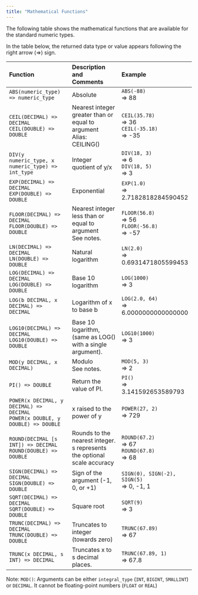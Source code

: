 ---
title: "Mathematical Functions"
---

The following table shows the mathematical functions that are available for the standard numeric types.

In the table below, the returned data type or value appears following the right arrow (⇒) sign.

| Function                                                                              | Description and Comments                                                | Example                                                    |
| :------------------------------------------------------------------------------------ | :---------------------------------------------------------------------- | :--------------------------------------------------------- |
| `ABS(numeric_type) => numeric_type`                                                   | Absolute                                                                | `ABS(-88)`<br />=\> 88                                     |
| `CEIL(DECIMAL) => DECIMAL` <br /> `CEIL(DOUBLE) => DOUBLE`                            | Nearest integer greater than or equal to argument<br />Alias: CEILING() | `CEIL(35.78)`<br />=\> 36<br />`CEIL(-35.18)`<br />=\> -35 |
| `DIV(y numeric_type, x numeric_type) => int_type`                                     | Integer quotient of y/x                                                 | `DIV(18, 3)`<br />=\> 6<br />`DIV(18, 5)`<br />=\> 3       |
| `EXP(DECIMAL) => DECIMAL` <br /> `EXP(DOUBLE) => DOUBLE`                              | Exponential                                                             | `EXP(1.0)`<br />=\> 2.7182818284590452                     |
| `FLOOR(DECIMAL) => DECIMAL` <br /> `FLOOR(DOUBLE) => DOUBLE`                          | Nearest integer less than or equal to argument<br />See notes.          | `FLOOR(56.8)`<br />=\> 56<br />`FLOOR(-56.8)`<br />=\> -57 |
| `LN(DECIMAL) => DECIMAL` <br /> `LN(DOUBLE) => DOUBLE`                                | Natural logarithm                                                       | `LN(2.0)`<br />=\> 0.6931471805599453                      |
| `LOG(DECIMAL) => DECIMAL` <br /> `LOG(DOUBLE) => DOUBLE`                              | Base 10 logarithm                                                       | `LOG(1000)`<br />=\> 3                                     |
| `LOG(b DECIMAL, x DECIMAL) => DECIMAL`                                                | Logarithm of x to base b                                                | `LOG(2.0, 64)`<br />=\> 6.0000000000000000                 |
| `LOG10(DECIMAL) => DECIMAL` <br /> `LOG10(DOUBLE) => DOUBLE`                          | Base 10 logarithm, (same as LOG() with a single argument).              | `LOG10(1000)`<br />=\> 3                                   |
| `MOD(y DECIMAL, x DECIMAL)`                                                           | Modulo<br />See notes.                                                  | `MOD(5, 3)`<br />=\> 2                                     |
| `PI() => DOUBLE`                                                                      | Return the value of PI.                                                 | `PI()`<br />=\> 3.141592653589793                          |
| `POWER(x DECIMAL, y DECIMAL) => DECIMAL` <br /> `POWER(x DOUBLE, y DOUBLE) => DOUBLE` | x raised to the power of y                                              | `POWER(27, 2)`<br />=\> 729                                |
| `ROUND(DECIMAL [s INT]) => DECIMAL` <br /> `ROUND(DOUBLE) => DOUBLE`                  | Rounds to the nearest integer. s represents the optional scale accuracy | `ROUND(67.2)`<br />=\> 67<br />`ROUND(67.8)`<br />=\> 68   |
| `SIGN(DECIMAL) => DECIMAL` <br /> `SIGN(DOUBLE) => DOUBLE`                            | Sign of the argument (-1, 0, or \+1)                                    | `SIGN(0), SIGN(-2), SIGN(5)`<br />=\> 0, -1, 1             |
| `SQRT(DECIMAL) => DECIMAL` <br /> `SQRT(DOUBLE) => DOUBLE`                            | Square root                                                             | `SQRT(9)`<br />=\> 3                                       |
| `TRUNC(DECIMAL) => DECIMAL` <br /> `TRUNC(DOUBLE) => DOUBLE`                          | Truncates to integer (towards zero)                                     | `TRUNC(67.89)`<br />=\> 67                                 |
| `TRUNC(x DECIMAL, s INT) => DECIMAL`                                                  | Truncates x to s decimal places.                                        | `TRUNC(67.89, 1)`<br />=\> 67.8                            |

Note: `MOD()`: Arguments can be either `integral_type` (`INT`, `BIGINT`, `SMALLINT`) or `DECIMAL`. It cannot be floating-point numbers (`FLOAT` or `REAL`)